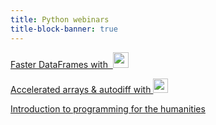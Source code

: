 ```yaml
---
title: Python webinars
title-block-banner: true
---
```


:::{layout="[5, 5, 5, -5]"}

:::{.card .mb-3}

:::{.card-body2}

[Faster DataFrames with &nbsp;![](img/logo_polars.png){width="1.8em" fig-alt="noshadow"}](wb_polars.qmd){.card-title-ws .stretched-link}
:::

:::

:::{.card .mb-3}

:::{.card-body2}

[Accelerated arrays & autodiff with ![](img/logo_jax.png){width="1.7em" fig-alt="noshadow"}](wb_jax.qmd){.card-title-ws .stretched-link}
:::

:::

:::{.card .mb-3}

:::{.card-body2}

[Introduction to programming for the humanities](wb_hss_prog.qmd){.card-title-ws .stretched-link}
:::

:::

:::
